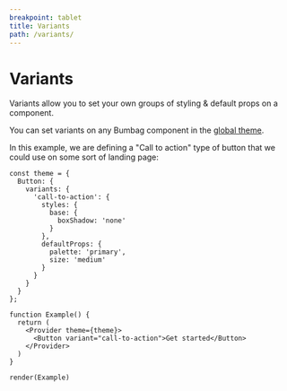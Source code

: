 ```yaml
---
breakpoint: tablet
title: Variants
path: /variants/
---
```


# Variants

Variants allow you to set your own groups of styling & default props on a component.

You can set variants on any Bumbag component in the [global theme](#theming).

In this example, we are defining a "Call to action" type of button that we could use on some sort of landing page:

```function-live noInline
const theme = {
  Button: {
    variants: {
      'call-to-action': {
        styles: {
          base: {
            boxShadow: 'none'
          }
        },
        defaultProps: {
          palette: 'primary',
          size: 'medium'
        }
      }
    }
  }
};

function Example() {
  return (
    <Provider theme={theme}>
      <Button variant="call-to-action">Get started</Button>
    </Provider>
  )
}

render(Example)
```
